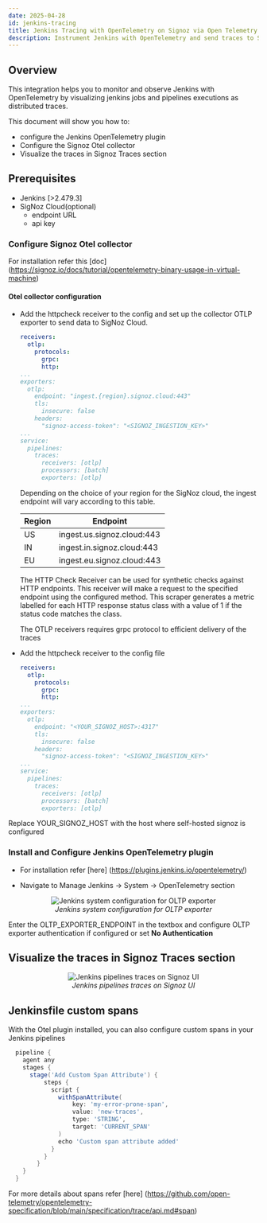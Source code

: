 ```yaml
---
date: 2025-04-28
id: jenkins-tracing
title: Jenkins Tracing with OpenTelemetry on Signoz via Open Telemetry plugin 
description: Instrument Jenkins with OpenTelemetry and send traces to SigNoz
---
```

   
## Overview 
This integration helps you to monitor and observe Jenkins with OpenTelemetry by visualizing jenkins jobs and pipelines executions as distributed traces.

This document will show you how to:
- configure the Jenkins OpenTelemetry plugin
- Configure the Signoz Otel collector
- Visualize the traces in Signoz Traces section 

## Prerequisites

- Jenkins [>2.479.3]
- SigNoz Cloud(optional)
  - endpoint URL
  - api key

### Configure Signoz Otel collector
For installation refer this [doc] (https://signoz.io/docs/tutorial/opentelemetry-binary-usage-in-virtual-machine)
    
#### Otel collector configuration
<Tabs>

<TabItem value="signoz-cloud" label="SigNoz Cloud" default>

  * Add the httpcheck receiver to the config and set up the collector OTLP exporter to send data to SigNoz Cloud.

    ```yaml {2-6,9-14}
    receivers:
      otlp:
        protocols:
          grpc:
          http:
    ...
    exporters:
      otlp:
        endpoint: "ingest.{region}.signoz.cloud:443"
        tls:
          insecure: false
        headers:
          "signoz-access-token": "<SIGNOZ_INGESTION_KEY>"
    ...
    service:
      pipelines:
        traces:
          receivers: [otlp]
          processors: [batch]
          exporters: [otlp]
    ```

    Depending on the choice of your region for the SigNoz cloud, the ingest endpoint will vary according to this table.

    | Region | Endpoint |
    | --- | --- |
    | US |  ingest.us.signoz.cloud:443 |
    | IN |  ingest.in.signoz.cloud:443 |
    | EU | ingest.eu.signoz.cloud:443 |

    The HTTP Check Receiver can be used for synthetic checks against HTTP endpoints. This receiver will make a request to the specified endpoint using the configured method. This scraper generates a metric labelled for each HTTP response status class with a value of 1 if the status code matches the class.
    
    The OTLP receivers requires grpc protocol to efficient delivery of the traces

</TabItem>

<TabItem value='self-host' label='Self-Host' default>

* Add the httpcheck receiver to the config file
    ```yaml {2-6,9-14}
    receivers:
      otlp:
        protocols:
          grpc:
          http:
    ...
    exporters:
      otlp:
        endpoint: "<YOUR_SIGNOZ_HOST>:4317"
        tls:
          insecure: false
        headers:
          "signoz-access-token": "<SIGNOZ_INGESTION_KEY>"
    ...
    service:
      pipelines:
        traces:
          receivers: [otlp]
          processors: [batch]
          exporters: [otlp]
    ```
Replace  YOUR_SIGNOZ_HOST with the host where self-hosted signoz is configured

</TabItem>
</Tabs>

### Install and Configure Jenkins OpenTelemetry plugin
* For installation refer [here] (https://plugins.jenkins.io/opentelemetry/)

* Navigate to Manage Jenkins -> System -> OpenTelemetry section 
<figure data-zoomable align="center">
    <img
        src="/img/docs/cicd/jenkins/jenkins-otel-config.webp"
        alt="Jenkins system configuration for OLTP exporter"
    />
    <figcaption>
        <i>
        Jenkins system configuration for OLTP exporter
        </i>
    </figcaption>
</figure>

Enter the OLTP_EXPORTER_ENDPOINT in the textbox and configure OLTP exporter authentication if configured or set **No Authentication**

## Visualize the traces in Signoz Traces section

<figure data-zoomable align="center">
    <img
        src="/img/docs/cicd/jenkins/jenkins-traces.webp"
        alt="Jenkins pipelines traces on Signoz UI"
    />
    <figcaption>
        <i>
        Jenkins pipelines traces on Signoz UI
        </i>
    </figcaption>
</figure>

## Jenkinsfile custom spans

With the Otel plugin installed, you can also configure custom spans in your Jenkins pipelines

```groovy
  pipeline {
    agent any
    stages {
      stage('Add Custom Span Attribute') {
          steps {
            script {
              withSpanAttribute(
                  key: 'my-error-prone-span',
                  value: 'new-traces',
                  type: 'STRING',
                  target: 'CURRENT_SPAN'
              )
              echo 'Custom span attribute added'
            }
          }
        }
    }
  }
```

For more details about spans refer [here] (https://github.com/open-telemetry/opentelemetry-specification/blob/main/specification/trace/api.md#span)